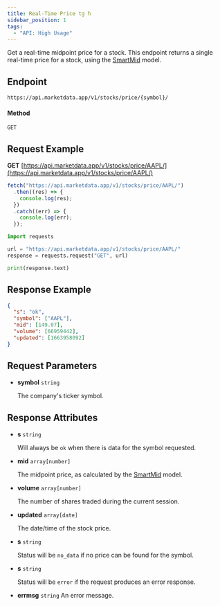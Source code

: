 ```yaml
---
title: Real-Time Price tg h
sidebar_position: 1
tags:
  - "API: High Usage"
---
```


Get a real-time midpoint price for a stock. This endpoint returns a single real-time price for a stock, using the [SmartMid](https://www.marketdata.app/smart-mid/) model.


## Endpoint
```
https://api.marketdata.app/v1/stocks/price/{symbol}/
```
#### Method
```
GET
```
## Request Example

<Tabs>
<TabItem value="HTTP" label="HTTP" default>

**GET** [https://api.marketdata.app/v1/stocks/price/AAPL/](https://api.marketdata.app/v1/stocks/price/AAPL/)

</TabItem>
<TabItem value="NodeJS" label="NodeJS">

```js title="app.js"
fetch("https://api.marketdata.app/v1/stocks/price/AAPL/")
  .then((res) => {
    console.log(res);
  })
  .catch((err) => {
    console.log(err);
  });
```

</TabItem>
<TabItem value="Python" label="Python">

```python title="app.py"
import requests

url = "https://api.marketdata.app/v1/stocks/price/AAPL/"
response = requests.request("GET", url)

print(response.text)
```

</TabItem>
</Tabs>

## Response Example

```json
{
  "s": "ok",
  "symbol": ["AAPL"],
  "mid": [149.07],
  "volume": [66959442],
  "updated": [1663958092]
}
```

## Request Parameters

<Tabs>
<TabItem value="required" label="Required" default>

- **symbol** `string`

  The company's ticker symbol.

</TabItem>
</Tabs>

## Response Attributes

<Tabs>
<TabItem value="Success" label="Success" default>

- **s** `string`

  Will always be `ok` when there is data for the symbol requested.

- **mid** `array[number]`

  The midpoint price, as calculated by the [SmartMid](https://www.marketdata.app/smart-midpoint/) model.

- **volume** `array[number]`

  The number of shares traded during the current session.

- **updated** `array[date]`

  The date/time of the stock price.

</TabItem>
<TabItem value="NoData" label="No Data">

- **s** `string`

  Status will be `no_data` if no price can be found for the symbol.

</TabItem>
<TabItem value="Error" label="Error">

- **s** `string`

  Status will be `error` if the request produces an error response.

- **errmsg** `string`
  An error message.

</TabItem>
</Tabs>
